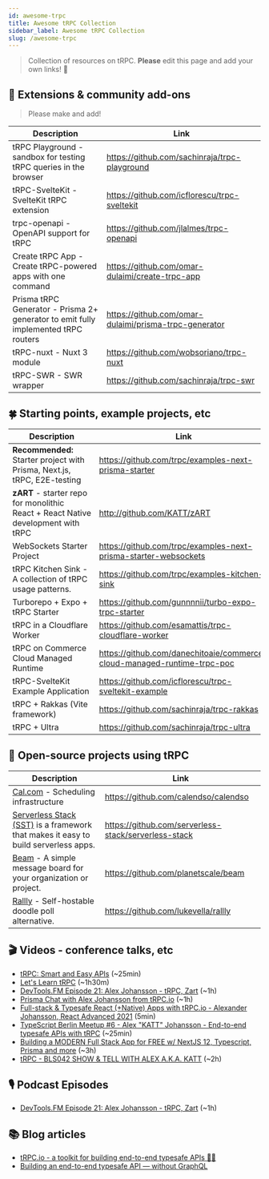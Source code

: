 ```yaml
---
id: awesome-trpc
title: Awesome tRPC Collection
sidebar_label: Awesome tRPC Collection
slug: /awesome-trpc
---
```


> Collection of resources on tRPC. **Please** edit this page and add your own links! 🙏

## 🧩 Extensions & community add-ons

> Please make and add!

| Description                                                                        | Link                                                  |
| ---------------------------------------------------------------------------------- | ----------------------------------------------------- |
| tRPC Playground - sandbox for testing tRPC queries in the browser                  | https://github.com/sachinraja/trpc-playground         |
| tRPC-SvelteKit - SvelteKit tRPC extension                                          | https://github.com/icflorescu/trpc-sveltekit          |
| trpc-openapi - OpenAPI support for tRPC                                            | https://github.com/jlalmes/trpc-openapi               |
| Create tRPC App - Create tRPC-powered apps with one command                        | https://github.com/omar-dulaimi/create-trpc-app       |
| Prisma tRPC Generator - Prisma 2+ generator to emit fully implemented tRPC routers | https://github.com/omar-dulaimi/prisma-trpc-generator |
| tRPC-nuxt - Nuxt 3 module                                                          | https://github.com/wobsoriano/trpc-nuxt               |
| tRPC-SWR - SWR wrapper                                                             | https://github.com/sachinraja/trpc-swr                |

## 🍀 Starting points, example projects, etc

| Description                                                                                      | Link                                                                    |
| ------------------------------------------------------------------------------------------------ | ----------------------------------------------------------------------- |
| **Recommended:** Starter project with Prisma, Next.js, tRPC, E2E-testing                         | https://github.com/trpc/examples-next-prisma-starter                    |
| **zART** - starter repo for monolithic React&nbsp;+&nbsp;React&nbsp;Native development with tRPC | http://github.com/KATT/zART                                             |
| WebSockets Starter Project                                                                       | https://github.com/trpc/examples-next-prisma-starter-websockets         |
| tRPC Kitchen Sink - A collection of tRPC usage patterns.                                         | https://github.com/trpc/examples-kitchen-sink                           |
| Turborepo + Expo + tRPC Starter                                                                  | https://github.com/gunnnnii/turbo-expo-trpc-starter                     |
| tRPC in a Cloudflare Worker                                                                      | https://github.com/esamattis/trpc-cloudflare-worker                     |
| tRPC on Commerce Cloud Managed Runtime                                                           | https://github.com/danechitoaie/commerce-cloud-managed-runtime-trpc-poc |
| tRPC-SvelteKit Example Application                                                               | https://github.com/icflorescu/trpc-sveltekit-example                    |
| tRPC + Rakkas (Vite framework)                                                                   | https://github.com/sachinraja/trpc-rakkas                               |
| tRPC + Ultra                                                                                     | https://github.com/sachinraja/trpc-ultra                                |

## 🏁 Open-source projects using tRPC

| Description                                                                                                        | Link                                                 |
| ------------------------------------------------------------------------------------------------------------------ | ---------------------------------------------------- |
| [Cal.com](https://cal.com) - Scheduling infrastructure                                                             | https://github.com/calendso/calendso                 |
| [Serverless Stack (SST)](https://serverless-stack.com) is a framework that makes it easy to build serverless apps. | https://github.com/serverless-stack/serverless-stack |
| [Beam](https://planetscale.com/blog/introducing-beam) - A simple message board for your organization or project.   | https://github.com/planetscale/beam                  |
| [Rallly](https://rallly.co) - Self-hostable doodle poll alternative.                                               | https://github.com/lukevella/rallly                  |

## 🎬 Videos - conference talks, etc

- [tRPC: Smart and Easy APIs](https://www.youtube.com/watch?v=Lam0cYOEst8) (~25min)
- [Let's Learn tRPC](https://www.learnwithjason.dev/let-s-learn-trpc) (~1h30m)
- [DevTools.FM Episode 21: Alex Johansson - tRPC, Zart](https://www.youtube.com/watch?v=eUyZ5Vn9ANk) (~1h)
- [Prisma Chat with Alex Johansson from tRPC.io](https://www.youtube.com/watch?v=-_GZJ3xwYOw) (~1h)
- [Full-stack & Typesafe React (+Native) Apps with tRPC.io - Alexander Johansson, React Advanced 2021](https://www.youtube.com/watch?v=sufCfu6c3yo) (5min)
- [TypeScript Berlin Meetup #6 - Alex "KATT" Johansson - End-to-end typesafe APIs with tRPC](https://www.youtube.com/watch?v=qBXrwFsFK1Q) (~25min)
- [Building a MODERN Full Stack App for FREE w/ NextJS 12, Typescript, Prisma and more](https://www.youtube.com/watch?v=PKy2lYEnhgs) (~3h)
- [tRPC - BLS042 SHOW & TELL WITH ALEX A.K.A. KATT](https://www.youtube.com/watch?v=oM-0bA4m0hQ) (~2h)

## 🎙 Podcast Episodes

- [DevTools.FM Episode 21: Alex Johansson - tRPC, Zart](https://devtools.fm/episode/21) (~1h)

## 📚 Blog articles

- [tRPC.io - a toolkit for building end-to-end typesafe APIs 🧙‍♂️](https://dev.to/katt/trpc-io-a-toolkit-for-building-end-to-end-typesafe-apis-1468)
- [Building an end-to-end typesafe API — without GraphQL](https://colinhacks.com/essays/painless-typesafety)
